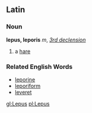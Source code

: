 ==Latin==
===Noun===
'''lepus, leporis''' ''m'', ''[[Wiktionary Appendix:Latin third declension|3rd declension]]''

#a [[hare]]

===Related English Words===

*[[leporine]]
*[[leporiform]]
*[[leveret]]

[[gl:Lepus]]
[[pl:Lepus]]